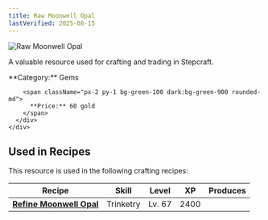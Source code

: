 ```yaml
---
title: Raw Moonwell Opal
lastVerified: 2025-08-15
---
```


<div className="flex items-start gap-6 mb-8">
  <div className="flex-shrink-0">
    <img src="/assets/resources/mining/moonwell_opal_raw.png" alt="Raw Moonwell Opal" className="w-24 h-24 border rounded-lg" />
  </div>
  <div className="flex-1">
    <div className="space-y-2">
      <p className="text-lg text-muted-foreground">A valuable resource used for crafting and trading in Stepcraft.</p>
      <div className="flex flex-wrap gap-4 text-sm">
        <span className="px-2 py-1 bg-blue-100 dark:bg-blue-900 rounded-md">
          **Category:** Gems
        </span>
        
        <span className="px-2 py-1 bg-green-100 dark:bg-green-900 rounded-md">
          **Price:** 60 gold
        </span>
      </div>
    </div>
  </div>
</div>

## Used in Recipes

This resource is used in the following crafting recipes:

| Recipe                        | Skill     | Level  | XP   | Produces |
| ----------------------------- | --------- | ------ | ---- | -------: |
| **[Refine Moonwell Opal](/docs/resources/individual/moonwell_opal)** | Trinketry | Lv. 67 | 2400 |          |
